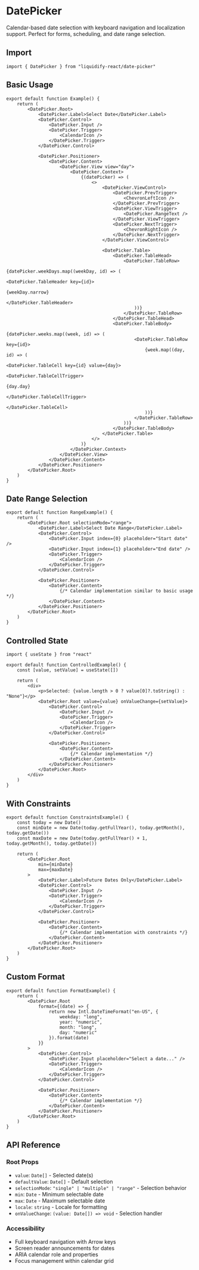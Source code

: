 # DatePicker

Calendar-based date selection with keyboard navigation and localization support. Perfect for forms, scheduling, and date range selection.

## Import

```tsx
import { DatePicker } from "liquidify-react/date-picker"
```

## Basic Usage

```tsx
export default function Example() {
	return (
		<DatePicker.Root>
			<DatePicker.Label>Select Date</DatePicker.Label>
			<DatePicker.Control>
				<DatePicker.Input />
				<DatePicker.Trigger>
					<CalendarIcon />
				</DatePicker.Trigger>
			</DatePicker.Control>
			
			<DatePicker.Positioner>
				<DatePicker.Content>
					<DatePicker.View view="day">
						<DatePicker.Context>
							{(datePicker) => (
								<>
									<DatePicker.ViewControl>
										<DatePicker.PrevTrigger>
											<ChevronLeftIcon />
										</DatePicker.PrevTrigger>
										<DatePicker.ViewTrigger>
											<DatePicker.RangeText />
										</DatePicker.ViewTrigger>
										<DatePicker.NextTrigger>
											<ChevronRightIcon />
										</DatePicker.NextTrigger>
									</DatePicker.ViewControl>
									
									<DatePicker.Table>
										<DatePicker.TableHead>
											<DatePicker.TableRow>
												{datePicker.weekDays.map((weekDay, id) => (
													<DatePicker.TableHeader key={id}>
														{weekDay.narrow}
													</DatePicker.TableHeader>
												))}
											</DatePicker.TableRow>
										</DatePicker.TableHead>
										<DatePicker.TableBody>
											{datePicker.weeks.map((week, id) => (
												<DatePicker.TableRow key={id}>
													{week.map((day, id) => (
														<DatePicker.TableCell key={id} value={day}>
															<DatePicker.TableCellTrigger>
																{day.day}
															</DatePicker.TableCellTrigger>
														</DatePicker.TableCell>
													))}
												</DatePicker.TableRow>
											))}
										</DatePicker.TableBody>
									</DatePicker.Table>
								</>
							)}
						</DatePicker.Context>
					</DatePicker.View>
				</DatePicker.Content>
			</DatePicker.Positioner>
		</DatePicker.Root>
	)
}
```

## Date Range Selection

```tsx
export default function RangeExample() {
	return (
		<DatePicker.Root selectionMode="range">
			<DatePicker.Label>Select Date Range</DatePicker.Label>
			<DatePicker.Control>
				<DatePicker.Input index={0} placeholder="Start date" />
				<DatePicker.Input index={1} placeholder="End date" />
				<DatePicker.Trigger>
					<CalendarIcon />
				</DatePicker.Trigger>
			</DatePicker.Control>
			
			<DatePicker.Positioner>
				<DatePicker.Content>
					{/* Calendar implementation similar to basic usage */}
				</DatePicker.Content>
			</DatePicker.Positioner>
		</DatePicker.Root>
	)
}
```

## Controlled State

```tsx
import { useState } from "react"

export default function ControlledExample() {
	const [value, setValue] = useState([])
	
	return (
		<div>
			<p>Selected: {value.length > 0 ? value[0]?.toString() : "None"}</p>
			<DatePicker.Root value={value} onValueChange={setValue}>
				<DatePicker.Control>
					<DatePicker.Input />
					<DatePicker.Trigger>
						<CalendarIcon />
					</DatePicker.Trigger>
				</DatePicker.Control>
				
				<DatePicker.Positioner>
					<DatePicker.Content>
						{/* Calendar implementation */}
					</DatePicker.Content>
				</DatePicker.Positioner>
			</DatePicker.Root>
		</div>
	)
}
```

## With Constraints

```tsx
export default function ConstraintsExample() {
	const today = new Date()
	const minDate = new Date(today.getFullYear(), today.getMonth(), today.getDate())
	const maxDate = new Date(today.getFullYear() + 1, today.getMonth(), today.getDate())
	
	return (
		<DatePicker.Root 
			min={minDate}
			max={maxDate}
		>
			<DatePicker.Label>Future Dates Only</DatePicker.Label>
			<DatePicker.Control>
				<DatePicker.Input />
				<DatePicker.Trigger>
					<CalendarIcon />
				</DatePicker.Trigger>
			</DatePicker.Control>
			
			<DatePicker.Positioner>
				<DatePicker.Content>
					{/* Calendar implementation with constraints */}
				</DatePicker.Content>
			</DatePicker.Positioner>
		</DatePicker.Root>
	)
}
```

## Custom Format

```tsx
export default function FormatExample() {
	return (
		<DatePicker.Root 
			format={(date) => {
				return new Intl.DateTimeFormat("en-US", {
					weekday: "long",
					year: "numeric", 
					month: "long",
					day: "numeric"
				}).format(date)
			}}
		>
			<DatePicker.Control>
				<DatePicker.Input placeholder="Select a date..." />
				<DatePicker.Trigger>
					<CalendarIcon />
				</DatePicker.Trigger>
			</DatePicker.Control>
			
			<DatePicker.Positioner>
				<DatePicker.Content>
					{/* Calendar implementation */}
				</DatePicker.Content>
			</DatePicker.Positioner>
		</DatePicker.Root>
	)
}
```

## API Reference

### Root Props
- `value`: `Date[]` - Selected date(s)
- `defaultValue`: `Date[]` - Default selection
- `selectionMode`: `"single" | "multiple" | "range"` - Selection behavior
- `min`: `Date` - Minimum selectable date
- `max`: `Date` - Maximum selectable date
- `locale`: `string` - Locale for formatting
- `onValueChange`: `(value: Date[]) => void` - Selection handler

### Accessibility
- Full keyboard navigation with Arrow keys
- Screen reader announcements for dates
- ARIA calendar role and properties
- Focus management within calendar grid
